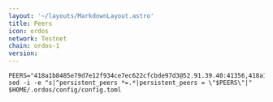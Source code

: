 ```yaml
---
layout: '~/layouts/MarkdownLayout.astro'
title: Peers
icon: ordos
network: Testnet
chain: ordos-1
version: 
---
```

```
PEERS="418a1b8485e79d7e12f934ce7ec622cfcbde97d3@52.91.39.40:41356,418a1b8485e79d7e12f934ce7ec622cfcbde97d3@52.91.39.40:41356,2c66624a7bbecd94e8be4005d0ece19ce284d7c3@54.196.186.174:41356"
sed -i -e "s|^persistent_peers *=.*|persistent_peers = \"$PEERS\"|" $HOME/.ordos/config/config.toml
```